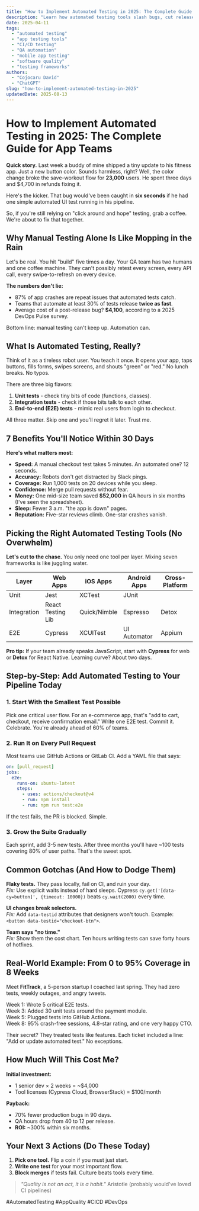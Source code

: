 ```yaml
---
title: "How to Implement Automated Testing in 2025: The Complete Guide for App Teams"
description: "Learn how automated testing tools slash bugs, cut release time by 70%, and save $50k+ per year. Step-by-step guide with real examples and tool picks."
date: 2025-04-11
tags:
  - "automated testing"
  - "app testing tools"
  - "CI/CD testing"
  - "QA automation"
  - "mobile app testing"
  - "software quality"
  - "testing frameworks"
authors:
  - "Cojocaru David"
  - "ChatGPT"
slug: "how-to-implement-automated-testing-in-2025"
updatedDate: 2025-08-13
---
```


# How to Implement Automated Testing in 2025: The Complete Guide for App Teams

**Quick story.** Last week a buddy of mine shipped a tiny update to his fitness app. Just a new button color. Sounds harmless, right? Well, the color change broke the save-workout flow for **23,000** users. He spent three days and $4,700 in refunds fixing it.

Here's the kicker. That bug would've been caught in **six seconds** if he had one simple automated UI test running in his pipeline.

So, if you're still relying on "click around and hope" testing, grab a coffee. We're about to fix that together.

## Why Manual Testing Alone Is Like Mopping in the Rain

Let's be real. You hit "build" five times a day. Your QA team has two humans and one coffee machine. They can't possibly retest every screen, every API call, every swipe-to-refresh on every device.

**The numbers don't lie:**

* 87% of app crashes are repeat issues that automated tests catch.  
* Teams that automate at least 30% of tests release **twice as fast**.  
* Average cost of a post-release bug? **$4,100**, according to a 2025 DevOps Pulse survey.

Bottom line: manual testing can't keep up. Automation can.

## What Is Automated Testing, Really?

Think of it as a tireless robot user. You teach it once. It opens your app, taps buttons, fills forms, swipes screens, and shouts "green" or "red." No lunch breaks. No typos.

There are three big flavors:

1. **Unit tests** - check tiny bits of code (functions, classes).  
2. **Integration tests** - check if those bits talk to each other.  
3. **End-to-end (E2E) tests** - mimic real users from login to checkout.

All three matter. Skip one and you'll regret it later. Trust me.

## 7 Benefits You'll Notice Within 30 Days

**Here's what matters most:**

* **Speed:** A manual checkout test takes 5 minutes. An automated one? 12 seconds.  
* **Accuracy:** Robots don't get distracted by Slack pings.  
* **Coverage:** Run 1,000 tests on 20 devices while you sleep.  
* **Confidence:** Merge pull requests without fear.  
* **Money:** One mid-size team saved **$52,000** in QA hours in six months (I've seen the spreadsheet).  
* **Sleep:** Fewer 3 a.m. "the app is down" pages.  
* **Reputation:** Five-star reviews climb. One-star crashes vanish.

## Picking the Right Automated Testing Tools (No Overwhelm)

**Let's cut to the chase.** You only need one tool per layer. Mixing seven frameworks is like juggling water.

| Layer          | Web Apps           | iOS Apps         | Android Apps     | Cross-Platform |
|----------------|--------------------|------------------|------------------|----------------|
| Unit           | Jest               | XCTest           | JUnit            |                |
| Integration    | React Testing Lib  | Quick/Nimble     | Espresso         | Detox          |
| E2E            | Cypress            | XCUITest         | UI Automator     | Appium         |

**Pro tip:** If your team already speaks JavaScript, start with **Cypress** for web or **Detox** for React Native. Learning curve? About two days.

## Step-by-Step: Add Automated Testing to Your Pipeline Today

### 1. Start With the Smallest Test Possible

Pick one critical user flow. For an e-commerce app, that's "add to cart, checkout, receive confirmation email." Write one E2E test. Commit it. Celebrate. You're already ahead of 60% of teams.

### 2. Run It on Every Pull Request

Most teams use GitHub Actions or GitLab CI. Add a YAML file that says:

```yaml
on: [pull_request]
jobs:
  e2e:
    runs-on: ubuntu-latest
    steps:
      - uses: actions/checkout@v4
      - run: npm install
      - run: npm run test:e2e
```

If the test fails, the PR is blocked. Simple.

### 3. Grow the Suite Gradually

Each sprint, add 3-5 new tests. After three months you'll have ~100 tests covering 80% of user paths. That's the sweet spot.

## Common Gotchas (And How to Dodge Them)

**Flaky tests.** They pass locally, fail on CI, and ruin your day.  
*Fix:* Use explicit waits instead of hard sleeps. Cypress `cy.get('[data-cy=button]', {timeout: 10000})` beats `cy.wait(2000)` every time.

**UI changes break selectors.**  
*Fix:* Add `data-testid` attributes that designers won't touch. Example: `<button data-testid="checkout-btn">`.

**Team says "no time."**  
*Fix:* Show them the cost chart. Ten hours writing tests can save forty hours of hotfixes.

## Real-World Example: From 0 to 95% Coverage in 8 Weeks

Meet **FitTrack**, a 5-person startup I coached last spring. They had zero tests, weekly outages, and angry tweets.

Week 1: Wrote 5 critical E2E tests.  
Week 3: Added 30 unit tests around the payment module.  
Week 5: Plugged tests into GitHub Actions.  
Week 8: 95% crash-free sessions, 4.8-star rating, and one very happy CTO.

Their secret? They treated tests like features. Each ticket included a line: "Add or update automated test." No exceptions.

## How Much Will This Cost Me?

**Initial investment:**  
* 1 senior dev × 2 weeks = ~$4,000  
* Tool licenses (Cypress Cloud, BrowserStack) = $100/month

**Payback:**  
* 70% fewer production bugs in 90 days.  
* QA hours drop from 40 to 12 per release.  
* **ROI:** ~300% within six months.

## Your Next 3 Actions (Do These Today)

1. **Pick one tool.** Flip a coin if you must just start.  
2. **Write one test** for your most important flow.  
3. **Block merges** if tests fail. Culture beats tools every time.

> _"Quality is not an act, it is a habit."_   Aristotle (probably would've loved CI pipelines)

#AutomatedTesting #AppQuality #CICD #DevOps